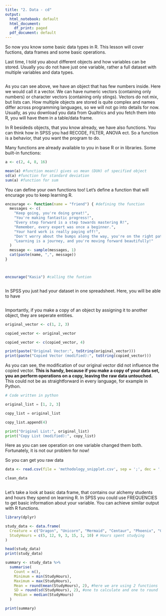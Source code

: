 ```yaml
---
title: "2. Data - cd"
output:
  html_notebook: default
  html_document:
    df_print: paged
  pdf_document: default
---
```


So now you know some basic data types in R. This lesson will cover fuctions, data frames and some basic operations.

Last time, I told you about different objects and how variables can be stored.
Usually you do not have just one variable, rather a full dataset with multiple variables and data types. 

```r

```

As you can see above, we have an object that has few numbers inside. Here we would call it a vector. We can have numeric vectors (containing only numbers) or character vectors (containing only stings). Vectors do not mix, but lists can. How multiple objects are stored is quite complex and names differ across programming languages, so we will not go into details for now. Usually, as you download you data from Qualtrics and you fetch them into R, you will have them in a table/data frame. 

In R besideds objects, that you know already, we have also functions. You can think how in SPSS you had RECODE, FILTER, ANOVA ect. So a function is a behavior, that you want the program to do.

Many functions are already available to you in base R or in libraries. 
Some built-in functions:

```r
a <- c(2, 4, 8, 16)

mean(a) #function mean() gives us mean (DUH) of specified object
sd(a) #function for standard deviation
sum(a) #function for sum
```

You can define your own functions too! Let's define a function that will encurage you to keep learning R.

```r
encourage <- function(name = "friend") { #defining the function
  messages <- c(
    "Keep going, you're doing great!",
    "You're making fantastic progress!",
    "Every step forward is a step towards mastering R!",
    "Remember, every expert was once a beginner.",
    "Your hard work is really paying off!",
    "Don't worry about the bumps along the way, you're on the right path!",
    "Learning is a journey, and you're moving forward beautifully!"
  )
  message <- sample(messages, 1)
  cat(paste(name, ",", message))
}



encourage("Kasia") #calling the funtion
```



```r

```



In SPSS you just had your dataset in one spreadsheet. Here, you will be able to have
```r


```

Importantly, if you make a copy of an object by assigning it to another object, they are seperate entities.

```r

original_vector <- c(1, 2, 3)

copied_vector <- original_vector

copied_vector <- c(copied_vector, 4)

print(paste("Original Vector:", toString(original_vector)))
print(paste("Copied Vector (modified):", toString(copied_vector)))

```

As you can see, the modification of our original vector did not influence the copied vector. **This is handy, because if you make a copy of your data set, you an perform operations on a copy, leaving the raw data untouched.** This could not be as straightforward in every language, for example in Python. 

```python

# Code written in python

original_list = [1, 2, 3]

copy_list = original_list

copy_list.append(4)

print("Original List:", original_list)
print("Copy List (modified):", copy_list)

```

Here as you can see operation on one variable changed them both. Fortunately, it is not our problem for now!

So you can get you raw data 
```r
data <- read.csv(file = 'methodology_snipplet.csv', sep = ';', dec = ',')

clean_data 
  
```

Let's take a look at basic data frame, that contains our alchemy students and hours they spend on learning R. In SPSS you could use FREQUENCIES to get basic information about your variable. You can achieve similar output with R functions. 

```r
library(dplyr)

study_data <- data.frame(
  Creature = c("Dragon", "Unicorn", "Mermaid", "Centaur", "Phoenix", "Goblin", "Elf"),
  StudyHours = c(5, 12, 9, 3, 15, 1, 10) # Hours spent studying
)

head(study_data)
print(study_data)

```



```r
summary <- study_data %>%
  summarise(
    Count = n(), 
    Minimum = min(StudyHours),
    Maximum = max(StudyHours),
    Mean = round(mean(StudyHours), 2), #here we are using 2 functions
    SD = round(sd(StudyHours), 2), #one to calculate and one to round
    Median = median(StudyHours)
  )

print(summary)
```







